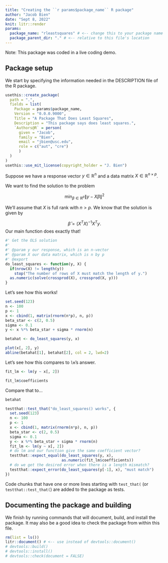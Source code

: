 ```yaml
---
title: "Creating the ``r params$package_name`` R package"
author: "Jacob Bien"
date: "Sept 8, 2022"
knit: litr::render
params:
  package_name: "rleastsquares" # <-- change this to your package name
  package_parent_dir: "." # <-- relative to this file's location
---
```


<!-- This Rmd file contains all the code needed to define an R package.  Press "Knit" in RStudio or more generally run `rmarkdown::render("name-of-this-file.Rmd")` to generate the R package.  Remember that when you want to modify anything about the R package, you should modify this document rather than the package that is outputted.
-->

\newcommand{\real}{\mathbb R}

Note: This package was coded in a live coding demo.  

## Package setup

We start by specifying the information needed in the DESCRIPTION file of the R package.

```r
usethis::create_package(
  path = ".",
  fields = list(
    Package = params$package_name,
    Version = "0.0.0.9000",
    Title = "A Package That Does Least Squares",
    Description = "This package says does least squares.",
    `Authors@R` = person(
      given = "Jacob",
      family = "Bien",
      email = "jbien@usc.edu",
      role = c("aut", "cre")
      )
  )
)
usethis::use_mit_license(copyright_holder = "J. Bien")
```

Suppose we have a response vector $y\in\real^n$ and a data matrix $X\in\real^{n\times p}$.

We want to find the solution to the problem

$$
\min_{\beta\in\real^p}\|y-X\beta\|^2
$$

We'll assume that $X$ is full rank with $n > p$.  We know that the solution is given by

$$
\hat\beta=(X^TX)^{-1}X^Ty.
$$
Our main function does exactly that!

```r
#' Get the OLS solution
#' 
#' @param y our response, which is an n-vector
#' @param X our data matrix, which is n by p
#' @export
do_least_squares <- function(y, X) {
  if(nrow(X) != length(y))
    stop("The number of rows of X must match the length of y.")
  as.numeric(solve(crossprod(X), crossprod(X, y)))
}
```

Let's see how this works!

```r
set.seed(123)
n <- 100
p <- 1
x <- cbind(1, matrix(rnorm(n*p), n, p))
beta_star <- c(2, 0.5)
sigma <- 0.1
y <- x %*% beta_star + sigma * rnorm(n)
```


```r
betahat <- do_least_squares(y, x)
```

```r
plot(x[, 2], y)
abline(betahat[1], betahat[2], col = 2, lwd=2)
```

Let's see how this compares to `lm`'s answer.


```r
fit_lm <- lm(y ~ x[, 2])
```

```r
fit_lm$coefficients
```

Compare that to... 

```r
betahat
```


```r
testthat::test_that("do_least_squares() works", {
  set.seed(123)
  n <- 100
  p <- 1
  x <- cbind(1, matrix(rnorm(n*p), n, p))
  beta_star <- c(2, 0.5)
  sigma <- 0.1
  y <- x %*% beta_star + sigma * rnorm(n)
  fit_lm <- lm(y ~ x[, 2])
  # do lm and our function give the same coefficient vector?
  testthat::expect_equal(do_least_squares(y, x),
                         as.numeric(fit_lm$coefficients))
  # do we get the desired error when there is a length mismatch?
  testthat::expect_error(do_least_squares(y[-1], x), "must match")
})
```

Code chunks that have one or more lines starting with `test_that(` (or `testthat::test_that(`) are added to the package as tests.

## Documenting the package and building

We finish by running commands that will document, build, and install the package.  It may also be a good idea to check the package from within this file.

```r
rm(list = ls())
litr::document() # <-- use instead of devtools::document()
# devtools::build()
# devtools::install()
# devtools::check(document = FALSE)
```


